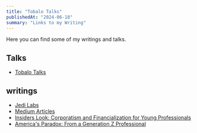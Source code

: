 ```yaml
---
title: "Tobalo Talks"
publishedAt: "2024-06-18"
summary: "Links to my Writing"
---
```


Here you can find some of my writings and talks.

## Talks

- [Tobalo Talks](https://www.youtube.com/@tobalotv)

## writings
- [Jedi Labs](https://blog.jedi-ops.dev)
- [Medium Articles](https://tobalotv.medium.com/)
- [Insiders Look: Corporatism and Financialization for Young Professionals](https://www.linkedin.com/pulse/insiders-look-corporatism-financialization-young-torres-valderas/)
- [America's Paradox: From a Generation Z Professional](https://www.linkedin.com/pulse/americas-paradox-from-generation-z-professional-torres-valderas/)